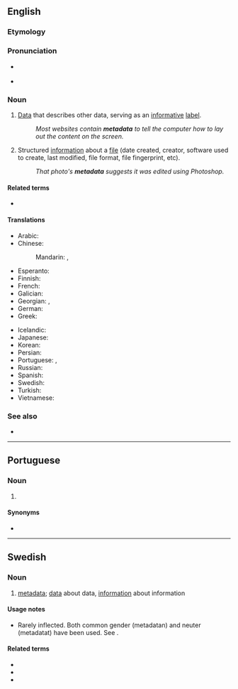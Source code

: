 {{also|meta data}}
==English==
{{wikipedia}}

===Etymology===
{{prefix|meta|data|lang=en}}

===Pronunciation===
* {{a|UK}} {{IPA|/ˈmɛt.əˌdeɪ.tə/|lang=en}}
* {{audio|En-us-metadata.ogg|Audio (US)|lang=en}}

===Noun===
{{en-noun|-}}

# [[data|Data]] that describes other data, serving as an [[informative]] [[label]].
#: ''Most websites contain '''metadata''' to tell the computer how to lay out the content on the screen.''
# {{lb|en|computing}} Structured [[information]] about a [[file]] (date created, creator, software used to create, last modified, file format, file fingerprint, etc).
#: ''That photo's '''metadata''' suggests it was edited using Photoshop.''

====Related terms====
* {{l|en|metainformation}}

====Translations====
{{trans-top|data that describes data}}
* Arabic: {{t|ar|بَيَانَات وَصْفِيَّة|f-p}}
* Chinese:
*: Mandarin: {{t|cmn|元數據|sc=Hani}}, {{t|cmn|元数据|tr=yuánshùjù|sc=Hani}}
* Esperanto: {{t|eo|meta-dateno}}
* Finnish: {{t|fi|metadata}}
* French: {{t+|fr|métadonnées|f-p}}
* Galician: {{t|gl|metadatos|m-p}}
* Georgian: {{t|ka|მეტა-მონაცემები}}, {{t|ka|მეტამონაცემები}}
* German: {{t+|de|Metadaten|p}}
* Greek: {{t+|el|μεταδεδομένα|n-p}}
{{trans-mid}}
* Icelandic: {{t|is|lýsigögn|n-p}}
* Japanese: {{t|ja|メタデータ|tr=metadēta|sc=Jpan}}
* Korean: {{t|ko|메타데이터|sc=Kore}}
* Persian: {{t+|fa|فراداده|tr=farâdâde}}
* Portuguese: {{t|pt|metadados|m-p}}, {{t|pt|metadata|f}}
* Russian: {{t+|ru|метада́нные|n-p}}
* Spanish: {{t+|es|metadatos|m-p}}
* Swedish: {{t+|sv|metadata|c}}
* Turkish: {{t+|tr|üstveri}}
* Vietnamese: {{t+|vi|siêu dữ liệu}}
{{trans-bottom}}

===See also===
* {{l|en|tag}}

----

==Portuguese==

===Noun===
{{pt-noun|f|-}}

# {{l|en|metadata}} {{gloss|data that describes other data}}

====Synonyms====
* {{l|pt|metadados}}

----

==Swedish==

===Noun===
{{sv-noun|c}}

# [[#English|metadata]]; [[data]] about data, [[information]] about information

====Usage notes====
* Rarely inflected. Both common gender (metadatan) and neuter (metadatat) have been used. See {{l|sv|data}}.

====Related terms====
* {{l|sv|metadatahantering}}
* {{l|sv|metadataschema}}
* {{l|sv|metadatastruktur}}